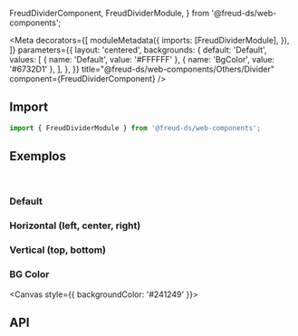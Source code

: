   FreudDividerComponent,
  FreudDividerModule,
} from '@freud-ds/web-components';

<Meta
  decorators={[
    moduleMetadata({
      imports: [FreudDividerModule],
    }),
  ]}
  parameters={{
    layout: 'centered',
    backgrounds: {
      default: 'Default',
      values: [
        { name: 'Default', value: '#FFFFFF' },
        { name: 'BgColor', value: '#6732D1' },
      ],
    },
  }}
  title="@freud-ds/web-components/Others/Divider"
  component={FreudDividerComponent}
/>

<FreudHeaderComponent
  title="Divider"
  description="É usado para separar visualmente o conteúdo em uma lista ou grupo."
/>

## <a id="importing"></a>Import

```ts
import { FreudDividerModule } from '@freud-ds/web-components';
```

## <a id="exemplos"></a>Exemplos

<br />

### Default

<Canvas>
  <Story story={Default} />
</Canvas>

### Horizontal (left, center, right)

<Canvas>
  <Story story={Horizontal} />
</Canvas>

### Vertical (top, bottom)

<Canvas>
  <Story story={Vertical} />
</Canvas>

### BG Color

<Canvas style={{ backgroundColor: '#241249' }}>
  <Story story={BGColor} />
</Canvas>

## <a id="api"></a>API

<ArgsTable of={FreudDividerComponent} />
